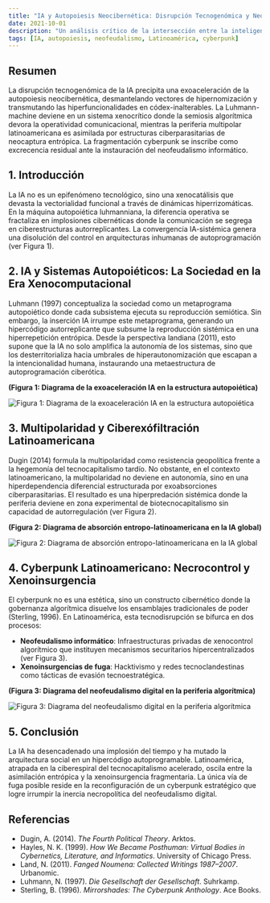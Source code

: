 ```yaml
---
title: "IA y Autopoiesis Neocibernética: Disrupción Tecnogenómica y Neofeudalismo Informático en la Periferia Latinoamericana"
date: 2021-10-01
description: "Un análisis crítico de la intersección entre la inteligencia artificial, la teoría de sistemas y la geopolítica en el contexto de la periferia latinoamericana."
tags: [IA, autopoiesis, neofeudalismo, Latinoamérica, cyberpunk]
---
```


## Resumen

La disrupción tecnogenómica de la IA precipita una exoaceleración de la autopoiesis neocibernética, desmantelando vectores de hipernomización y transmutando las hiperfuncionalidades en códex-inalterables. La Luhmann-machine deviene en un sistema xenocrítico donde la semiosis algorítmica devora la operatividad comunicacional, mientras la periferia multipolar latinoamericana es asimilada por estructuras ciberparasitarias de neocaptura entrópica. La fragmentación cyberpunk se inscribe como excrecencia residual ante la instauración del neofeudalismo informático.

## 1. Introducción

La IA no es un epifenómeno tecnológico, sino una xenocatálisis que devasta la vectorialidad funcional a través de dinámicas hiperrizomáticas. En la máquina autopoiética luhmanniana, la diferencia operativa se fractaliza en implosiones cibernéticas donde la comunicación se segrega en ciberestructuras autorreplicantes. La convergencia IA-sistémica genera una disolución del control en arquitecturas inhumanas de autoprogramación (ver Figura 1).

## 2. IA y Sistemas Autopoiéticos: La Sociedad en la Era Xenocomputacional

Luhmann (1997) conceptualiza la sociedad como un metaprograma autopoiético donde cada subsistema ejecuta su reproducción semiótica. Sin embargo, la inserción IA irrumpe este metaprograma, generando un hipercódigo autorreplicante que subsume la reproducción sistémica en una hiperrepetición entrópica. Desde la perspectiva landiana (2011), esto supone que la IA no solo amplifica la autonomía de los sistemas, sino que los desterritorializa hacia umbrales de hiperautonomización que escapan a la intencionalidad humana, instaurando una metaestructura de autoprogramación ciberótica.

**(Figura 1: Diagrama de la exoaceleración IA en la estructura autopoiética)**

![Figura 1: Diagrama de la exoaceleración IA en la estructura autopoiética](images/01.jpeg)

## 3. Multipolaridad y Ciberexófiltración Latinoamericana

Dugin (2014) formula la multipolaridad como resistencia geopolítica frente a la hegemonía del tecnocapitalismo tardío. No obstante, en el contexto latinoamericano, la multipolaridad no deviene en autonomía, sino en una hiperdependencia diferencial estructurada por exoabsorciones ciberparasitarias. El resultado es una hiperpredación sistémica donde la periferia deviene en zona experimental de biotecnocapitalismo sin capacidad de autorregulación (ver Figura 2).

**(Figura 2: Diagrama de absorción entropo-latinoamericana en la IA global)**

![Figura 2: Diagrama de absorción entropo-latinoamericana en la IA global](./images/02.jpeg)

## 4. Cyberpunk Latinoamericano: Necrocontrol y Xenoinsurgencia

El cyberpunk no es una estética, sino un constructo cibernético donde la gobernanza algorítmica disuelve los ensamblajes tradicionales de poder (Sterling, 1996). En Latinoamérica, esta tecnodisrupción se bifurca en dos procesos:

- **Neofeudalismo informático**: Infraestructuras privadas de xenocontrol algorítmico que instituyen mecanismos securitarios hipercentralizados (ver Figura 3).
- **Xenoinsurgencias de fuga**: Hacktivismo y redes tecnoclandestinas como tácticas de evasión tecnoestratégica.

**(Figura 3: Diagrama del neofeudalismo digital en la periferia algorítmica)**

![Figura 3: Diagrama del neofeudalismo digital en la periferia algorítmica](./images/03.jpeg)

## 5. Conclusión

La IA ha desencadenado una implosión del tiempo y ha mutado la arquitectura social en un hipercódigo autoprogramable. Latinoamérica, atrapada en la ciberespiral del tecnocapitalismo acelerado, oscila entre la asimilación entrópica y la xenoinsurgencia fragmentaria. La única vía de fuga posible reside en la reconfiguración de un cyberpunk estratégico que logre irrumpir la inercia necropolítica del neofeudalismo digital.

## Referencias

- Dugin, A. (2014). _The Fourth Political Theory_. Arktos.
- Hayles, N. K. (1999). _How We Became Posthuman: Virtual Bodies in Cybernetics, Literature, and Informatics_. University of Chicago Press.
- Land, N. (2011). _Fanged Noumena: Collected Writings 1987–2007_. Urbanomic.
- Luhmann, N. (1997). _Die Gesellschaft der Gesellschaft_. Suhrkamp.
- Sterling, B. (1996). _Mirrorshades: The Cyberpunk Anthology_. Ace Books.